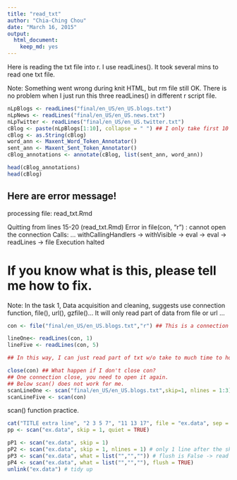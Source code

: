 ```yaml
---
title: "read_txt"
author: "Chia-Ching Chou"
date: "March 16, 2015"
output:
  html_document:
    keep_md: yes
---
```

Here is reading the txt file into r.
I use readLines().
It took several mins to read one txt file.

Note: Something went wrong during knit HTML, but rm file still OK.
There is no problem when I just run this three readLines() in different r script file.
```r
nLpBlogs <- readLines("final/en_US/en_US.blogs.txt")
nLpNews <- readLines("final/en_US/en_US.news.txt")
nLpTwitter <- readLines("final/en_US/en_US.twitter.txt")
cBlog <- paste(nLpBlogs[1:10], collapse = " ") ## I only take first 10 elements. whole txt file is too big.
cBlog <- as.String(cBlog)
word_ann <- Maxent_Word_Token_Annotator()
sent_ann <- Maxent_Sent_Token_Annotator()
cBlog_annotations <- annotate(cBlog, list(sent_ann, word_ann))

head(cBlog_annotations)
head(cBlog)

```
## Here are error message!
processing file: read_txt.Rmd

Quitting from lines 15-20 (read_txt.Rmd) 
Error in file(con, "r") : cannot open the connection
Calls: <Anonymous> ... withCallingHandlers -> withVisible -> eval -> eval -> readLines -> file
Execution halted

# If you know what is this, please tell me how to fix.


Note: In the task 1, Data acquisition and cleaning, suggests use connection function, file(), url(), gzfile()...
It will only read part of data from file or url ...

```r
con <- file("final/en_US/en_US.blogs.txt","r") ## This is a connection to one of the file.

lineOne<- readLines(con, 1)
lineFive <- readLines(con, 5)

## In this way, I can just read part of txt w/o take to much time to hold on computer.

close(con) ## What happen if I don't close con?
## One connection close, you need to open it again.
## Below scan() does not work for me.
scanLineOne <- scan("final/en_US/en_US.blogs.txt",skip=1, nlines = 1:3) ##????? still don't know.
scanLineFive <- scan(con)
```

scan() function practice.
```r
cat("TITLE extra line", "2 3 5 7", "11 13 17", file = "ex.data", sep = "\n") ## Make a ex.data txt file. 
pp <- scan("ex.data", skip = 1, quiet = TRUE)

pP1 <- scan("ex.data", skip = 1)
pP2 <- scan("ex.data", skip = 1, nlines = 1) # only 1 line after the skipped one
pP3 <- scan("ex.data", what = list("","","")) # flush is False -> read "7"
pP4 <- scan("ex.data", what = list("","",""), flush = TRUE)
unlink("ex.data") # tidy up


```




